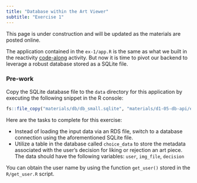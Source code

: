 ```yaml
---
title: "Database within the Art Viewer"
subtitle: "Exercise 1"
---
```


::: callout-warning
This page is under construction and will be updated as the materials are posted online.
:::

The application contained in the `ex-1/app.R` is the same as what we built in the reactivity [code-along](../d1-02-reactivity/codealong-1.qmd) activity. But now it is time to pivot our backend to leverage a robust database stored as a SQLite file.

::: callout-tip
### Pre-work

Copy the SQLite database file to the `data` directory for this application by executing the following snippet in the R console:

```r
fs::file_copy("materials/db/db_small.sqlite", "materials/d1-05-db-api/exercise-1/data/db_small.sqlite)
```
:::

Here are the tasks to complete for this exercise:

* Instead of loading the input data via an RDS file, switch to a database connection using the aforementioned SQLite file.
* Utilize a table in the database called `choice_data` to store the metadata associated with the user's decision for liking or rejection an art piece. The data should have the following variables: `user`, `img_file`, `decision`

::: callout-tip
You can obtain the user name by using the function `get_user()` stored in the `R/get_user.R` script.
:::

